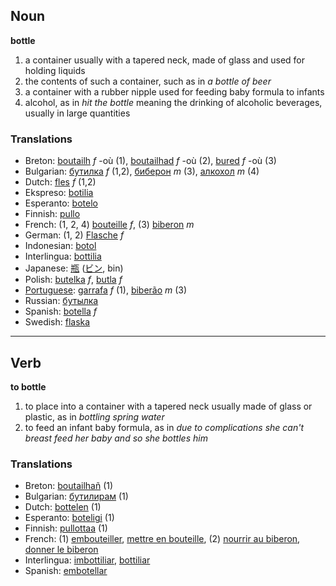 == Noun ==
'''bottle'''
# a container usually with a tapered neck, made of glass and used for holding liquids
# the contents of such a container, such as in ''a bottle of beer''
# a container with a rubber nipple used for feeding baby formula to infants
# alcohol, as in ''hit the bottle'' meaning the drinking of alcoholic beverages, usually in large quantities

=== Translations ===
*Breton: [[boutailh]] ''f'' -où (1), [[boutailhad]] ''f'' -où (2), [[bured]] ''f'' -où (3)
*Bulgarian: [[бутилка]] ''f'' (1,2), [[биберон]] ''m'' (3), [[алкохол]] ''m'' (4)
*Dutch: [[fles]] ''f'' (1,2)
*Ekspreso: [[botilia]]
*Esperanto: [[botelo]]
*Finnish: [[pullo]]
*French: (1, 2, 4) [[bouteille]] ''f'', (3) [[biberon]] ''m''
*German: (1, 2) [[Flasche]] ''f''
*Indonesian: [[botol]]
*Interlingua: [[bottilia]]
*Japanese: [[瓶]] ([[ビン]], bin)
*Polish: [[butelka]] ''f'', [[butla]] ''f''
*[[Portuguese]]: [[garrafa]] ''f'' (1), [[biberão]] ''m'' (3)
*Russian: [[бутылка]]
*Spanish: [[botella]] ''f''
*Swedish: [[flaska]]

----

== Verb ==
'''to bottle'''
# to place into a container with a tapered neck usually made of glass or plastic, as in ''bottling spring water''
# to feed an infant baby formula, as in ''due to complications she can't breast feed her baby and so she bottles him''

=== Translations ===
*Breton: [[boutailhañ]] (1)
*Bulgarian: [[бутилирам]] (1)
*Dutch: [[bottelen]] (1)
*Esperanto: [[boteligi]] (1)
*Finnish: [[pullottaa]] (1)
*French: (1) [[embouteiller]], [[mettre en bouteille]], (2) [[nourrir au biberon]], [[donner le biberon]]
*Interlingua: [[imbottiliar]], [[bottiliar]]
*Spanish: [[embotellar]]